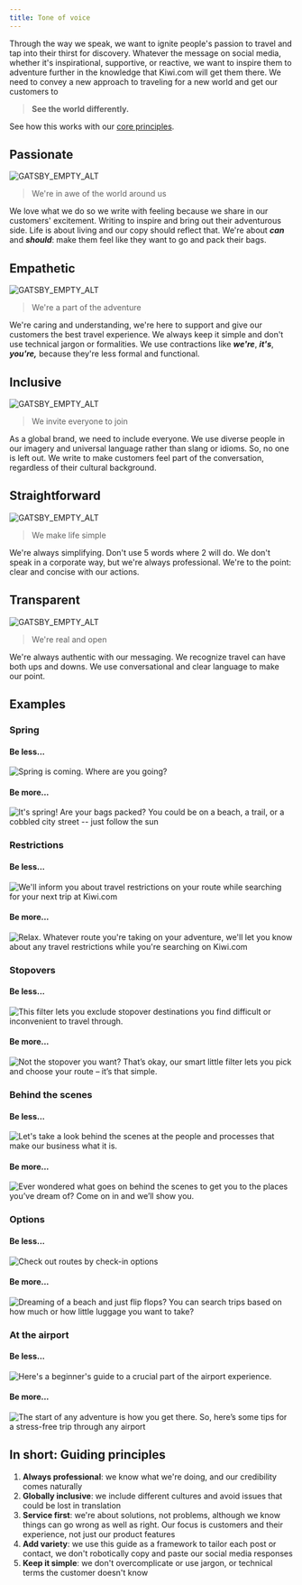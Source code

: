 ```yaml
---
title: Tone of voice
---
```


Through the way we speak,
we want to ignite people's passion to travel and tap into their thirst for discovery.
Whatever the message on social media,
whether it's inspirational, supportive, or reactive,
we want to inspire them to adventure further in the knowledge that Kiwi.com will get them there.
We need to convey a new approach to traveling for a new world and get our customers to

> **See the world differently.**

See how this works with our [core principles](/kiwi-use/content/voice-and-tone/).

## Passionate

![GATSBY_EMPTY_ALT](../../../../../images/social-media/passionate.png)

> We're in awe of the world around us

We love what we do so we write with feeling because we share in our customers' excitement.
Writing to inspire and bring out their adventurous side.
Life is about living and our copy should reflect that.
We're about **_can_** and **_should_**: make them feel like they want to go and pack their bags.

## **Empathetic**

![GATSBY_EMPTY_ALT](../../../../../images/social-media/empathetic.png)

> We're a part of the adventure

We're caring and understanding,
we're here to support and give our customers the best travel experience.
We always keep it simple and don't use technical jargon or formalities.
We use contractions like **_we're_**, **_it's_**, **_you're,_**
because they're less formal and functional.

## Inclusive

![GATSBY_EMPTY_ALT](../../../../../images/social-media/inclusive.png)

> We invite everyone to join

As a global brand, we need to include everyone.
We use diverse people in our imagery and universal language rather than slang or idioms.
So, no one is left out.
We write to make customers feel part of the conversation, regardless of their cultural background.

## Straightforward

![GATSBY_EMPTY_ALT](../../../../../images/social-media/straightforward.png)

> We make life simple

We're always simplifying.
Don't use 5 words where 2 will do.
We don't speak in a corporate way, but we're always professional.
We're to the point: clear and concise with our actions.

## Transparent

![GATSBY_EMPTY_ALT](../../../../../images/social-media/transparent.png)

> We're real and open

We're always authentic with our messaging.
We recognize travel can have both ups and downs.
We use conversational and clear language to make our point.

## Examples

### Spring

<!-- eslint-disable -->

#### Be less...

<!-- eslint-enable -->

![Spring is coming. Where are you going?](../../../../../images/social-media/spring-dont.png "Lacks passion and excitement. Feels functional and formal.")

<!-- eslint-disable -->

#### Be more...

<!-- eslint-enable -->

![It's spring! Are your bags packed?
You could be on a beach, a trail, or a cobbled city street --
just follow the sun](../../../../../images/social-media/spring-do.png "Passionate and actionable.")

### Restrictions

<!-- eslint-disable -->

#### Be less...

<!-- eslint-enable -->

![We'll inform you about travel restrictions on your route
while searching for your next trip at Kiwi.com](../../../../../images/social-media/restrictions-dont.png "Cold. Corporate.")

<!-- eslint-disable -->

#### Be more...

<!-- eslint-enable -->

![Relax. Whatever route you're taking on your adventure,
we'll let you know about any travel restrictions while you're searching on Kiwi.com
](../../../../../images/social-media/restrictions-do.png "Inclusive and transparent.")

### Stopovers

<!-- eslint-disable -->

#### Be less...

<!-- eslint-enable -->

![This filter lets you exclude stopover destinations you find difficult
or inconvenient to travel through.](../../../../../images/social-media/stopover-dont.png "Functional.
Lacks empathy.")

<!-- eslint-disable -->

#### Be more...

<!-- eslint-enable -->

![Not the stopover you want?
That’s okay, our smart little filter lets you pick and choose your route – it’s that simple.
](../../../../../images/social-media/stopover-do.png "Empathetic, friendly, warm and authentic.")

### Behind the scenes

<!-- eslint-disable -->

#### Be less...

<!-- eslint-enable -->

![Let's take a look behind the scenes at the people and processes
that make our business what it is.](../../../../../images/social-media/behind-scenes-dont.png "Cold. Corporate.")

<!-- eslint-disable -->

#### Be more...

<!-- eslint-enable -->

![Ever wondered what goes on behind the scenes to get you to the places you’ve dream of?
Come on in and we’ll show you.](../../../../../images/social-media/behind-scenes-do.png "Inclusive and transparent.")

### Options

<!-- eslint-disable -->

#### Be less...

<!-- eslint-enable -->

![Check out routes by check-in options](../../../../../images/social-media/options-dont.png "Functional. Unclear.")

<!-- eslint-disable -->

#### Be more...

<!-- eslint-enable -->

![Dreaming of a beach and just flip flops?
You can search trips based on how much or how little luggage you want to take?
](../../../../../images/social-media/options-do.png "Real. Passionate. Transparent.")

### At the airport

<!-- eslint-disable -->

#### Be less...

<!-- eslint-enable -->

![Here's a beginner's guide to a crucial part of the airport experience.
](../../../../../images/social-media/airport-dont.png "Cold. Corporate.")

<!-- eslint-disable -->

#### Be more...

<!-- eslint-enable -->

![The start of any adventure is how you get there.
So, here’s some tips for a stress-free trip through any airport
](../../../../../images/social-media/airport-do.png "Passionate. Straightforward. Warm.")

## In short: Guiding principles

1.  **Always professional**:
    we know what we're doing, and our credibility comes naturally
2.  **Globally inclusive**:
    we include different cultures
    and avoid issues that could be lost in translation
3.  **Service first**:
    we're about solutions, not problems,
    although we know things can go wrong as well as right.
    Our focus is customers and their experience,
    not just our product features
4.  **Add variety**:
    we use this guide as a framework to tailor each post or contact,
    we don't robotically copy and paste our social media responses
5.  **Keep it simple**:
    we don't overcomplicate
    or use jargon, or technical terms the customer doesn't know
